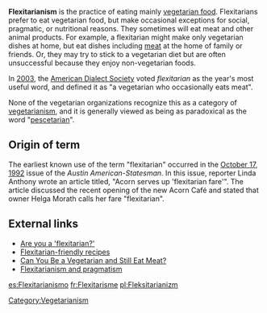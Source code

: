 '''Flexitarianism''' is the practice of eating mainly [[vegetarian food]]. Flexitarians prefer to eat vegetarian food, but make occasional exceptions for social, pragmatic, or nutritional reasons. They sometimes will eat meat and other animal products. For example, a flexitarian might make only vegetarian dishes at home, but eat dishes including [[meat]] at the home of family or friends. Or, they may try to stick to a vegetarian diet but are often unsuccessful because they enjoy non-vegetarian foods.

In [[2003]], the [[American Dialect Society]] voted ''flexitarian'' as the year's most useful word, and defined it as "a vegetarian who occasionally eats meat". 

None of the vegetarian organizations recognize this as a category of [[vegetarianism]], and it is generally viewed as being as paradoxical as the word "[[Pesco/pollo_vegetarianism#Terminology|pescetarian]]".  

==Origin of term==
The earliest known use of the term "flexitarian" occurred in the [[October 17]], [[1992]] issue of the ''Austin American-Statesman''. In this issue, reporter Linda Anthony wrote an article titled, "Acorn serves up 'flexitarian fare'". The article discussed the recent opening of the new Acorn Café and stated that owner Helga Morath calls her fare "flexitarian".

==External links==
* [http://msnbc.msn.com/id/4541605/ Are you a 'flexitarian?']
* [http://www.mediterrasian.com/delicious_recipes.htm Flexitarian-friendly recipes]
* [http://www.medicinenet.com/script/main/art.asp?articlekey=52501 Can You Be a Vegetarian and Still Eat Meat?]
* [http://robin.shannon.id.au/2006/12/22/tofu-the-other-other-other-white-meat Flexitarianism and pragmatism]

[[Category:Vegetarianism]]
[[es:Flexitarianismo]]
[[fr:Flexitarisme]]
[[pl:Fleksitarianizm]]